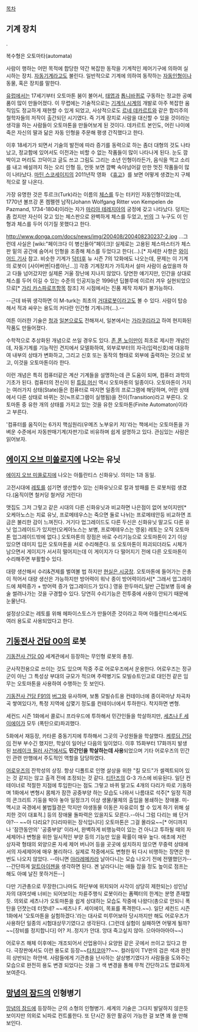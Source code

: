 [[목차]]
== 기계 장치 ==
{{{+1 automaton}}}.

복수형은 오토마타(automata)

사람이 행하는 어떤 목적에 합당한 약간 복잡한 동작을 기계적인 제어기구에 의하여 실시하는 장치. [[자동기계]]라고도 불린다. 일반적으로 기계에 의하여 동작하는 [[자동인형]]이나 동물, 혹은 장치를 말한다. 

[[유럽]]에서는 17세기부터 오토마톤 붐이 불어서, [[태엽]]과 [[톱니바퀴]]로 구동하는 정교한 공예품이 많이 만들어졌다. 이 무렵에는 기술적으로는 [[기계식 시계]]의 개발로 아주 복잡한 움직임도 정교하게 재현할 수 있게 되었고, 사상적으로도 [[르네 데카르트]]와 같은 합리주의 철학자들의 저작이 출간되던 시기였다. 즉 기계 장치로 사람을 대신할 수 있을 것이라는 생각을 하는 사람들이 오토마톤을 만들어보게 된 것이다. 데카르트 본인도, 어린 나이에 죽은 자신의 딸과 닮은 자동 인형을 주문해 평생 간직했다고 한다. 

이후 18세기가 되면서 기술의 발전에 따라 증기를 동력으로 하는 좀더 대형의 것도 나타났고, 정교함에 있어서도 이전과는 비할 수 없는 작품들이 많이 나타나게 된다. 눈도 깜박이고 머리도 끄덕이고 글도 쓰고 그림도 그리는 소년 인형이라든가, 음식을 먹고 소리를 내고 배설까지 하는 오리 인형 등, 언뜻 보면 깜빡 속아넘어갈 만한 멋진 작품들이 많이 나타났다. [[마틴 스코세이지]]의 2011년작 영화 《[[휴고]]》를 보면 어떻게 생겼는지 구체적으로 잘 나온다. 

가장 유명한 것은 투르크(Turk)라는 이름의 [[체스]]를 두는 터키인 자동인형이었는데, 1770년 볼프강 폰 켐펠렌 남작(Johann Wolfgang Ritter von Kempelen de Pazmand, 1734-1804)이라는 자가 [[마리아 테레지아]]의 궁정에 갖고 나타났다. 덩치는 좀 컸지만 자신이 갖고 있는 체스판으로 완벽하게 체스를 두었고, [[빈]]의 그 누구도 이 인형과 체스를 두어 이기질 못했다고 한다.

http://www.donga.com/docs/news/img/200408/200408230237-2.jpg
...그런데 사실은 [wiki:"페이크다 이 병신들아"페이크]! 실제로는 고용된 체스마스터가 체스판 밑의 공간에 숨어서 인형을 조종해 체스를 두었다고 한다(…).[* 자세한 사항은 [http://www.wired.com/wired/archive/10.03/turk_pr.html 와이어드 기사] 참고. 비슷한 기계가 [[닥터후]] 뉴 시즌 7의 12화에도 나오는데, 문제는 이 기계의 로봇이 [사이버맨|다름아닌...]] 각종 기계장치가 가득차서 설마 사람이 숨었을까 하고 다들 넘어갔지만 실제론 거울 장난에 지나지 않았다. 당연한 얘기지만, 인간을 상대로 체스를 두어 이길 수 있는 수준의 인공지능은 1996년 딥블루에 이르러 겨우 실현되었으므로[* [[가리 카스파로프]]항목 참조] 저 시점에서는 진품 제작 자체가 불가능하다. 

--근데 바꿔 생각하면 이 M-turk는 최초의 [[거대로봇]]이라고도 볼 수 있다. 사람이 탑승해서 적과 싸우는 용도의 커다란 인간형 기계니까(…).--

여튼 이러한 기술은 [[청]]과 [[일본]]으로도 전해져서, 일본에서는 [[가라쿠리]]라고 하여 현지화된 작품도 만들어졌다. 

수학적으로 추상화된 개념으로 쓰일 경우도 있다. [[존 폰 노이만]]이 최초로 제시한 개념인데, 자동기계를 기능적인 견지에서 모델화하여, 외부로부터의 자극(입력신호)에 대응하여 내부의 상태가 변화하고, 그리고 신호 또는 동작의 형태로 외부에 출력하는 것으로 보고, 이것을 오토마톤이라 한다.

이런 개념은 특히 컴퓨터같은 계산 기계들을 설명하는데 큰 도움이 되며, 컴퓨터 과학의 기초가 된다. 컴퓨터의 전신이 된 [[튜링 머신]] 역시 오토마톤의 일종이다. 오토마톤이 가지는 여러가지 상태(State)들은 컴퓨터로 따지면 일종의 프로그램에 해당하며, 어떤 상태에서 다른 상태로 바뀌는 것(≒프로그램이 실행됨)을 전이(Transition)라고 부른다. 오토마톤 중 유한 개의 상태를 가지고 있는 것을 유한 오토마톤(Finite Automaton)이라고 부른다.

'컴퓨터를 움직이는 6가지 핵심원리(우메즈 노부유키 저)'라는 책에서는 오토마톤을 가벼운 수준에서 자동판매기계(자판기)로 비유하며 쉽게 설명하고 있다. 관심있는 사람은 읽어보자.
== [[에이지 오브 미쏠로지]]에 나오는 유닛 ==
[[에이지 오브 미쏠로지]]에 나오는 아틀란티스 신화유닛. 의미는 1과 동일.

고전시대에 [[레토]]를 섬기면 생산할수 있는 신화유닛으로 칼과 방패를 든 로봇처럼 생겼다.(움직이면 철커덩 철커덩 거린다)

맷집도 그저 그렇고 같은 시대의 다른 신화유닛과 비교하면 나은점이 없어 보이지만[* 오케아노스는 치료 유닛, 프로메테우스는 죽으면 둘로 나뉘는 프로메테안등 비교하면 조금은 불리한 감이 느껴진다. 거기다 업그레이드도 다른 두신은 신화유닛 말고도 다른 유닛 업그레이드가 있지만(오케아노스는 보병, 프로메테우스는 영웅) 레토는 오직 오토마톤 업그레이드밖에 없다.] 오토마톤의 장점은 바로 수리기능으로 오토마톤이 2기 이상 있으면 데미지 입은 오토마톤을 서로 수리해준다. 또 오토마톤이 파괴되더라도 시체가 남으면서 게이지가 서서히 떨어지는데 이 게이지가 다 떨어지기 전에 다른 오토마톤이 수리해주면 부활할수 있다.

대량 생산해서 수리&견제를 벌여볼 법 하지만 [[현실은 시궁창]]. 오토마톤에 들어가는 은총이 적어서 대량 생산은 가능하지만 방어력이 워낙 종이 방어력이라서[* 그래서 업그레이드에 체력증가 + 방어력 증가 업그레이드가 있다.] 영웅 한두마리,일반 근접보병 등에 술술 썰려나가는 것을 구경할수 있다. 당연히 수리기능은 전투중에 사용이 안되기 때문에 눈물난다. 

설정상으로는 레토를 위해 헤파이스토스가 만들어준 것이라고 하며 아틀란티스에서도 여러 용도로 사용되었다고 한다.

== [[기동전사 건담 00]]의 로봇 ==
[[기동전사 건담 00]] 세계관에서 등장하는 무인형 로봇의 총칭. 

군사작전용으로 쓰이는 것도 있으며 작중 주로 어로우즈에서 운용한다. 어로우즈는 정규군이 아닌 그 특성상 부대의 규모가 적으며 주력병기도 모빌슈트인고로 대인전 같은 임무는 오토마톤을 사용하여 수행하는 듯 보인다. 

[[기동전사 건담 F91]]의 [[버그(기동전사 건담 F91)|버그]]와 유사하며, 보통 모빌슈트용 컨테이너에 종이곽마냥 차곡차곡 쌓여있다가, 특정 지역에 십몇기 정도를 컨테이너에서 투하한다. 착지하면 변형.

세컨드 시즌 1화에서 콜로니 프라우드에 투하해서 민간인들을 학살하지만, [[세츠나 F 세이에이]]가 모두 (폭탄으로)파괴했다.

5화에서 재등장, 카타론 중동기지에 투하해서 그곳의 구성원들을 학살했다. [[케루딤 건담]]이 전부 부수긴 했지만, 학살이 일어난 다음의 일이었다. 이후 15화부터 17화까지 발생된 [[브레이크 필러 사건]]에서도 '''민간인을 학살하는데 사용'''되었으며 기타 어로우즈의 민간인 관련 만행에서 주도적인 역할을 담당하였다.

[[어로우즈]]의 잔학성의 상징.  
항상 디폴트로 인명 살상을 위한 "킬 모드"가 셀렉트되어 있는 것 같지는 않고 출격 전에 조정되는 것 같다. [[티탄즈]]의 G-3 가스에 비유된다. 일단 컨테이너로 적절한 지점에 투입한다는 점도 그렇고 바퀴 말고도 4개의 다리가 따로 기동하며 1화에서 변형시 몸체가 잠깐 공중부양 하는 모습도 나와서 나름대로 석주[* 일정 직경의 콘크리트 기둥을 박아 놓아 일정크기 이상 생물/물체의 출입을 봉쇄하는 장애물. 미-멕시코 국경에서 불법월경은 막지만 야생동물 이동은 자유로이 할 수 있게 하기 위해 설치한 것이 대표적.] 등의 장애물 돌파력은 있을지도 모른다.--아니 그럼 다리는 왜 단거야?-- ~~아 다리요? [다리따위는 장식입니다] 오토마톤은 그걸 몰라요~~[* 어디까지나 '잠깐동안의' '공중부양' 이라서, 완벽하게 비행능력이 있는 건 아니고 투하될 때의 자세제어나 변형을 위한 일시적인 부양 등의 기능만 있을 확률이 매우 높다. 애초에 저런 상자곽 형태의 외양으론 자세 제어 버니어 등을 곳곳에 설치하지 않으면 무중력 상태에서의 자세제어에 매우 불리하다. 실제로 작중에서도 변형한 뒤 다시 비행하는 장면은 한 번도 나오지 않았다. --아니면 [[야라레메카]]라 날아다니는 모습 나오기 전에 전멸했던가-- --간단하게 [[알트아이젠]]을 생각하면 된다. 곈 날라다니는 애들 잡을 정도 높이로 점프는 해도 아예 날진 못하거든--]

다만 기관총으로 무장한(그나마도 하단부에 위치되어 사각이 상당히 제한되는) 성인남자의 대여섯배 너비는 되어보이는 차륜주행식 로봇이라는 폼펙터의 한계는 분명 존재할듯. 의외로 세츠나가 오토마톤을 쉽게 상대하는 모습도 작중에 나왔다(총으로 안되니 폭탄을 던졋는데 터졋네? ~~세츠나 F. 세이에이, 목표를 폭격한다.~~). 일단 세컨드 시즌 1화에서 '오토마톤을 실험하겠다.'라는 대사로 미루어보아 당시까지만 해도 어로우즈가 사용하던 일종의 시험대상무기였다고 생각된다. (그런데 실험이 실패하면 어떻게 될까? ~~[장비를 정지합니다] 어? 저..정지가 안대. 앙대 죽고싶지 않아. 으아아아아아~~)

어로우즈 해체 이후에는 개조되어서 산업용이나 요양원 같은 곳에서 쓰이고 있다고 한다. 극장판에서도 이런 용도로 등장~~[[타치코마]]??~~. 컬러링이 TV판의 검은 색과 완전히 상반되는 하얀색. 사람들에게 기관총을 난사하는 살상병기였다가 사람들을 도와주는 모습으로 완전히 용도 변경 되었다는 것을 그 색 변경을 통해 무척 간단하고도 명료하게 보여준다. 

== [[망념의 잠드]]의 인형병기 ==
[[망념의 잠드]]에 등장하는 군의 소형의 인형병기. 세계의 기술은 그다지 발달하지 않은듯 보이지만 의외로 뇌파로 컨트롤한다. 또 단시간 동안 활공이 가능한 걸 보면 꽤 쓸 만해 보인다.
